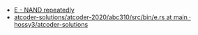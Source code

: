
<Meta title="ABC310/ABC310-E" />
<Slide src={Png} layout="fullscreen" label="ABC310 E - NAND repeatedly" />

- [E \- NAND repeatedly](https://atcoder.jp/contests/abc310/tasks/abc310_e)
- [atcoder\-solutions/atcoder\-2020/abc310/src/bin/e\.rs at main · hossy3/atcoder\-solutions](https://github.com/hossy3/atcoder-solutions/blob/main/atcoder-2020/abc310/src/bin/e.rs)

